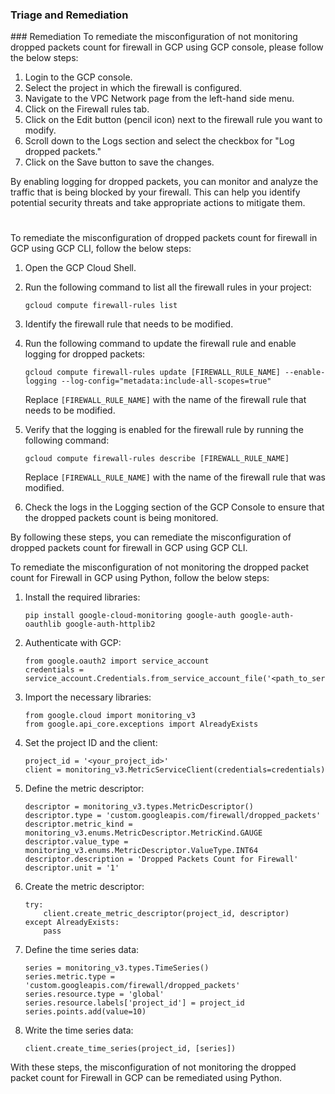 
### Triage and Remediation
<Tabs>
<Tab title='Remediation'>
### Remediation

<AccordionGroup>
<Accordion title='Using Console' defaultOpen='true'>
To remediate the misconfiguration of not monitoring dropped packets count for firewall in GCP using GCP console, please follow the below steps:

1. Login to the GCP console.
2. Select the project in which the firewall is configured.
3. Navigate to the VPC Network page from the left-hand side menu.
4. Click on the Firewall rules tab.
5. Click on the Edit button (pencil icon) next to the firewall rule you want to modify.
6. Scroll down to the Logs section and select the checkbox for "Log dropped packets."
7. Click on the Save button to save the changes.

By enabling logging for dropped packets, you can monitor and analyze the traffic that is being blocked by your firewall. This can help you identify potential security threats and take appropriate actions to mitigate them.

#
</Accordion>

<Accordion title='Using CLI'>
To remediate the misconfiguration of dropped packets count for firewall in GCP using GCP CLI, follow the below steps:

1. Open the GCP Cloud Shell.

2. Run the following command to list all the firewall rules in your project:

   ```
   gcloud compute firewall-rules list
   ```

3. Identify the firewall rule that needs to be modified.

4. Run the following command to update the firewall rule and enable logging for dropped packets:

   ```
   gcloud compute firewall-rules update [FIREWALL_RULE_NAME] --enable-logging --log-config="metadata:include-all-scopes=true"
   ```
   Replace `[FIREWALL_RULE_NAME]` with the name of the firewall rule that needs to be modified.

5. Verify that the logging is enabled for the firewall rule by running the following command:

   ```
   gcloud compute firewall-rules describe [FIREWALL_RULE_NAME]
   ```
   Replace `[FIREWALL_RULE_NAME]` with the name of the firewall rule that was modified.

6. Check the logs in the Logging section of the GCP Console to ensure that the dropped packets count is being monitored.

By following these steps, you can remediate the misconfiguration of dropped packets count for firewall in GCP using GCP CLI.
</Accordion>

<Accordion title='Using Python'>
To remediate the misconfiguration of not monitoring the dropped packet count for Firewall in GCP using Python, follow the below steps:

1. Install the required libraries: 

   ```
   pip install google-cloud-monitoring google-auth google-auth-oauthlib google-auth-httplib2
   ```

2. Authenticate with GCP: 

   ```
   from google.oauth2 import service_account
   credentials = service_account.Credentials.from_service_account_file('<path_to_service_account_file>')
   ```
   
3. Import the necessary libraries:

   ```
   from google.cloud import monitoring_v3
   from google.api_core.exceptions import AlreadyExists
   ```
   
4. Set the project ID and the client:

   ```
   project_id = '<your_project_id>'
   client = monitoring_v3.MetricServiceClient(credentials=credentials)
   ```

5. Define the metric descriptor:

   ```
   descriptor = monitoring_v3.types.MetricDescriptor()
   descriptor.type = 'custom.googleapis.com/firewall/dropped_packets'
   descriptor.metric_kind = monitoring_v3.enums.MetricDescriptor.MetricKind.GAUGE
   descriptor.value_type = monitoring_v3.enums.MetricDescriptor.ValueType.INT64
   descriptor.description = 'Dropped Packets Count for Firewall'
   descriptor.unit = '1'
   ```

6. Create the metric descriptor:

   ```
   try:
       client.create_metric_descriptor(project_id, descriptor)
   except AlreadyExists:
       pass
   ```

7. Define the time series data:

   ```
   series = monitoring_v3.types.TimeSeries()
   series.metric.type = 'custom.googleapis.com/firewall/dropped_packets'
   series.resource.type = 'global'
   series.resource.labels['project_id'] = project_id
   series.points.add(value=10)
   ```

8. Write the time series data:

   ```
   client.create_time_series(project_id, [series])
   ```
   
With these steps, the misconfiguration of not monitoring the dropped packet count for Firewall in GCP can be remediated using Python.
</Accordion>

</AccordionGroup>
</Tab>
</Tabs>
